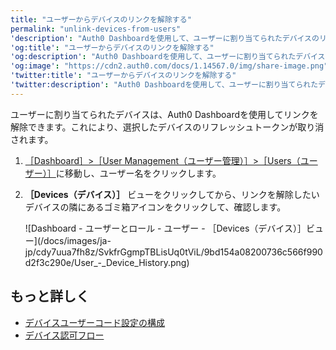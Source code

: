 ```yaml
---
title: "ユーザーからデバイスのリンクを解除する"
permalink: "unlink-devices-from-users"
'description': "Auth0 Dashboardを使用して、ユーザーに割り当てられたデバイスのリンクを解除する方法を説明します。"
'og:title': "ユーザーからデバイスのリンクを解除する"
'og:description': "Auth0 Dashboardを使用して、ユーザーに割り当てられたデバイスのリンクを解除する方法を説明します。"
'og:image': "https://cdn2.auth0.com/docs/1.14567.0/img/share-image.png"
'twitter:title': "ユーザーからデバイスのリンクを解除する"
'twitter:description': "Auth0 Dashboardを使用して、ユーザーに割り当てられたデバイスのリンクを解除する方法を説明します。"
---
```


ユーザーに割り当てられたデバイスは、<Tooltip data-tooltip-id="react-containers-DefinitionTooltip-0" href="/docs/ja-jp/glossary?term=auth0-dashboard" tip="Auth0 Dashboard: サービスを構成するためのAuth0の主製品。" cta="用語集の表示">Auth0 Dashboard</Tooltip>を使用してリンクを解除できます。これにより、選択したデバイスのリフレッシュトークンが取り消されます。

1. [［Dashboard］>［User Management（ユーザー管理）］>［Users（ユーザー）］](https://manage.auth0.com/#/users)に移動し、ユーザー名をクリックします。
2. **［Devices（デバイス）］** ビューをクリックしてから、リンクを解除したいデバイスの隣にあるゴミ箱アイコンをクリックして、確認します。

   <Frame>![Dashboard - ユーザーとロール - ユーザー - ［Devices（デバイス）］ビュー](/docs/images/ja-jp/cdy7uua7fh8z/SvkfrGgmpTBLisUq0tViL/9bd154a08200736c566f990d2f3c290e/User_-_Device_History.png)</Frame>

## もっと詳しく

* [デバイスユーザーコード設定の構成](/docs/ja-jp/get-started/tenant-settings/configure-device-user-code-settings)
* [デバイス認可フロー](/docs/ja-jp/get-started/authentication-and-authorization-flow/device-authorization-flow)